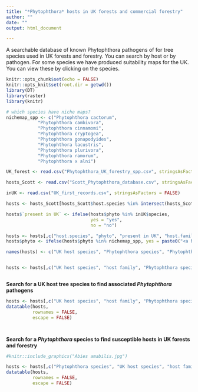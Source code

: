 ```yaml
---
title: "*Phytophthora* hosts in UK forests and commercial forestry"
author: ""
date: ""
output: html_document

---
```


A searchable database of known Phytophthora pathogens of for tree species used in UK forests and forestry. You can search by host or by pathogen. For some species we have produced suitability maps for the UK. You can view these by clicking on the species.   

```r
knitr::opts_chunk$set(echo = FALSE)
knitr::opts_knit$set(root.dir = getwd())
library(DT)
library(raster)
library(knitr)
```
```r


# which species have niche maps?
nichemap_spp <- c("Phytophthora cactorum",
            "Phytophthora cambivora",
            "Phytophthora cinnamomi",
            "Phytophthora cryptogea",
            "Phytophthora gonapodyides",
            "Phytophthora lacustris",
            "Phytophthora plurivora",
            "Phytophthora ramorum",
            "Phytophthora x alni")

UK_forest <- read.csv("Phytophthora_UK_forestry_spp.csv", stringsAsFactors = FALSE)

hosts_Scott <- read.csv("Scott_Phytophthora_database.csv", stringsAsFactors = FALSE)

inUK <- read.csv("UK_first_records.csv", stringsAsFactors = FALSE)

hosts <- hosts_Scott[hosts_Scott$host.species %in% intersect(hosts_Scott$host.species, UK_forest$UK_forestry_species),]

hosts$`present in UK` <- ifelse(hosts$phyto %in% inUK$species,
                                yes = "yes",
                                no = "no")

hosts <- hosts[,c("host.species", "phyto", "present in UK", "host.family", "host.genus", "country", "year", "dataset")]
hosts$phyto <- ifelse(hosts$phyto %in% nichemap_spp, yes = paste0("<a href='", getwd(), "/", gsub("Phytophthora |Phytophthora x ", "", hosts$phyto), "_niche.html","' target='_parent'>", hosts$phyto,  "</a>"), no = hosts$phyto)

names(hosts) <- c("UK host species", "Phytophthora species", "Phytophthora present in UK", "host family", "host.genus", "country", "year", "reference")


hosts <- hosts[,c("UK host species", "host family", "Phytophthora species", "Phytophthora present in UK", "country", "year", "reference" )]



```

**Search for a UK host tree species to find associated *Phytophthora* pathogens**  
  
  
```r

hosts <- hosts[,c("UK host species", "host family", "Phytophthora species", "Phytophthora present in UK", "country", "year", "reference" )]
datatable(hosts,
          rownames = FALSE, 
          escape = FALSE)




```

**Search for a *Phytophthora* species to find susceptible hosts in UK forests and forestry**  
  
  

```r
#knitr::include_graphics("Abies amabilis.jpg")

hosts <- hosts[,c("Phytophthora species", "UK host species", "host family", "country", "year", "reference" )]
datatable(hosts,
          rownames = FALSE, 
          escape = FALSE)
```